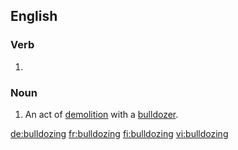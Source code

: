 ==English==

===Verb===
{{head|en|present participle}}

# {{present participle of|bulldoze|lang=en|nocat=1}}

===Noun===
{{en-noun}}

# An act of [[demolition]] with a [[bulldozer]].

[[de:bulldozing]]
[[fr:bulldozing]]
[[fi:bulldozing]]
[[vi:bulldozing]]